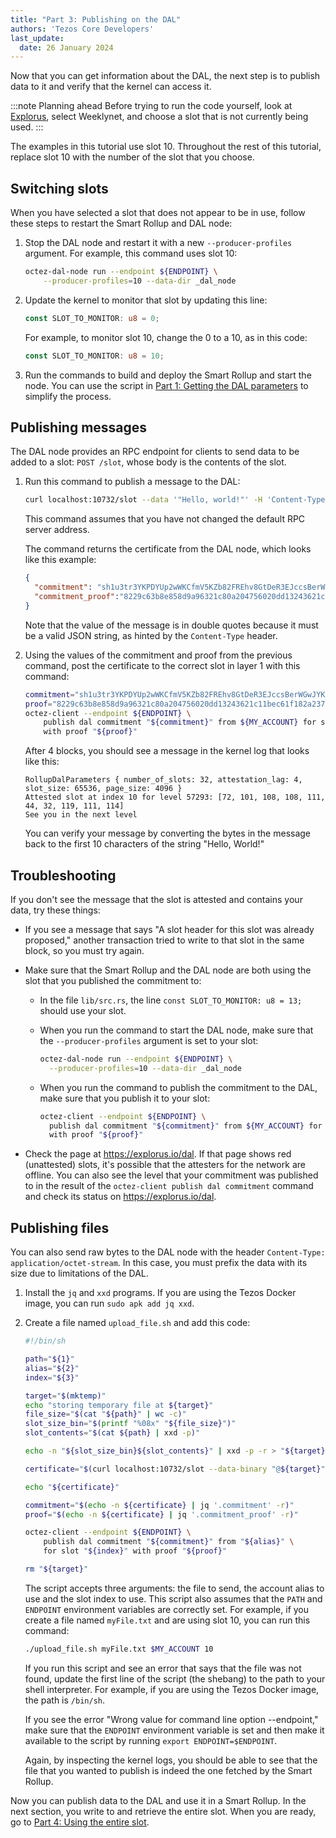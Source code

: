 ```yaml
---
title: "Part 3: Publishing on the DAL"
authors: 'Tezos Core Developers'
last_update:
  date: 26 January 2024
---
```


Now that you can get information about the DAL, the next step is to publish data to it and verify that the kernel can access it.

:::note Planning ahead
Before trying to run the code yourself, look at [Explorus](https://explorus.io/dal), select Weeklynet, and choose a slot that is not currently being used.
:::

The examples in this tutorial use slot 10.
Throughout the rest of this tutorial, replace slot 10 with the number of the slot that you choose.

## Switching slots

When you have selected a slot that does not appear to be in use, follow these steps to restart the Smart Rollup and DAL node:

1. Stop the DAL node and restart it with a new `--producer-profiles` argument.
For example, this command uses slot 10:

   ```bash
   octez-dal-node run --endpoint ${ENDPOINT} \
       --producer-profiles=10 --data-dir _dal_node
   ```

1. Update the kernel to monitor that slot by updating this line:

   ```rust
   const SLOT_TO_MONITOR: u8 = 0;
   ```

   For example, to monitor slot 10, change the 0 to a 10, as in this code:

   ```rust
   const SLOT_TO_MONITOR: u8 = 10;
   ```

1. Run the commands to build and deploy the Smart Rollup and start the node.
You can use the script in [Part 1: Getting the DAL parameters](./get-dal-params) to simplify the process.

## Publishing messages

The DAL node provides an RPC endpoint for clients to send data to be added to a slot: `POST /slot`, whose body is the contents of the slot.

1. Run this command to publish a message to the DAL:

   ```bash
   curl localhost:10732/slot --data '"Hello, world!"' -H 'Content-Type: application/json'
   ```

   This command assumes that you have not changed the default RPC server address.

   The command returns the certificate from the DAL node, which looks like this example:

   ```json
   {
     "commitment": "sh1u3tr3YKPDYUp2wWKCfmV5KZb82FREhv8GtDeR3EJccsBerWGwJYKufsDNH8rk4XqGrXdooZ",
     "commitment_proof":"8229c63b8e858d9a96321c80a204756020dd13243621c11bec61f182a23714cf6e0985675fff45f1164657ad0c7b9418"
   }
   ```

   Note that the value of the message is in double quotes because it must be a valid JSON string, as hinted by the `Content-Type` header.

1. Using the values of the commitment and proof from the previous command, post the certificate to the correct slot in layer 1 with this command:

   ```bash
   commitment="sh1u3tr3YKPDYUp2wWKCfmV5KZb82FREhv8GtDeR3EJccsBerWGwJYKufsDNH8rk4XqGrXdooZ"
   proof="8229c63b8e858d9a96321c80a204756020dd13243621c11bec61f182a23714cf6e0985675fff45f1164657ad0c7b9418"
   octez-client --endpoint ${ENDPOINT} \
       publish dal commitment "${commitment}" from ${MY_ACCOUNT} for slot 10 \
       with proof "${proof}"
   ```

   After 4 blocks, you should see a message in the kernel log that looks like this:

   ```
   RollupDalParameters { number_of_slots: 32, attestation_lag: 4, slot_size: 65536, page_size: 4096 }
   Attested slot at index 10 for level 57293: [72, 101, 108, 108, 111, 44, 32, 119, 111, 114]
   See you in the next level
   ```

   You can verify your message by converting the bytes in the message back to the first 10 characters of the string "Hello, World!"

## Troubleshooting

If you don't see the message that the slot is attested and contains your data, try these things:

- If you see a message that says "A slot header for this slot was already proposed," another transaction tried to write to that slot in the same block, so you must try again.

- Make sure that the Smart Rollup and the DAL node are both using the slot that you published the commitment to:

   - In the file `lib/src.rs`, the line `const SLOT_TO_MONITOR: u8 = 13;` should use your slot.
   - When you run the command to start the DAL node, make sure that the `--producer-profiles` argument is set to your slot:

      ```bash
      octez-dal-node run --endpoint ${ENDPOINT} \
        --producer-profiles=10 --data-dir _dal_node
      ```
   - When you run the command to publish the commitment to the DAL, make sure that you publish it to your slot:

      ```bash
      octez-client --endpoint ${ENDPOINT} \
        publish dal commitment "${commitment}" from ${MY_ACCOUNT} for slot 10 \
        with proof "${proof}"
      ```

- Check the page at https://explorus.io/dal.
  If that page shows red (unattested) slots, it's possible that the attesters for the network are offline.
  You can also see the level that your commitment was published to in the result of the `octez-client publish dal commitment` command and check its status on https://explorus.io/dal.

## Publishing files

You can also send raw bytes to the DAL node with the header `Content-Type: application/octet-stream`.
In this case, you must prefix the data with its size due to limitations of the DAL.

1. Install the `jq` and `xxd` programs.
If you are using the Tezos Docker image, you can run `sudo apk add jq xxd`.

1. Create a file named `upload_file.sh` and add this code:

   ```bash
   #!/bin/sh

   path="${1}"
   alias="${2}"
   index="${3}"

   target="$(mktemp)"
   echo "storing temporary file at ${target}"
   file_size="$(cat "${path}" | wc -c)"
   slot_size_bin="$(printf "%08x" "${file_size}")"
   slot_contents="$(cat ${path} | xxd -p)"

   echo -n "${slot_size_bin}${slot_contents}" | xxd -p -r > "${target}"

   certificate="$(curl localhost:10732/slot --data-binary "@${target}" -H 'Content-Type: application/octet-stream')"

   echo "${certificate}"

   commitment="$(echo -n ${certificate} | jq '.commitment' -r)"
   proof="$(echo -n ${certificate} | jq '.commitment_proof' -r)"

   octez-client --endpoint ${ENDPOINT} \
       publish dal commitment "${commitment}" from "${alias}" \
       for slot "${index}" with proof "${proof}"

   rm "${target}"
   ```

   The script accepts three arguments: the file to send, the account alias to use and the slot index to use.
   This script also assumes that the `PATH` and `ENDPOINT` environment variables are correctly set.
   For example, if you create a file named `myFile.txt` and are using slot 10, you can run this command:

   ```bash
   ./upload_file.sh myFile.txt $MY_ACCOUNT 10
   ```

   If you run this script and see an error that says that the file was not found, update the first line of the script (the shebang) to the path to your shell interpreter.
   For example, if you are using the Tezos Docker image, the path is `/bin/sh`.

   If you see the error "Wrong value for command line option --endpoint," make sure that the `ENDPOINT` environment variable is set and then make it available to the script by running `export ENDPOINT=$ENDPOINT`.

   Again, by inspecting the kernel logs, you should be able to see that the file that you wanted to publish is indeed the one fetched by the Smart Rollup.

Now you can publish data to the DAL and use it in a Smart Rollup.
In the next section, you write to and retrieve the entire slot.
When you are ready, go to [Part 4: Using the entire slot](./using-full-slot).
